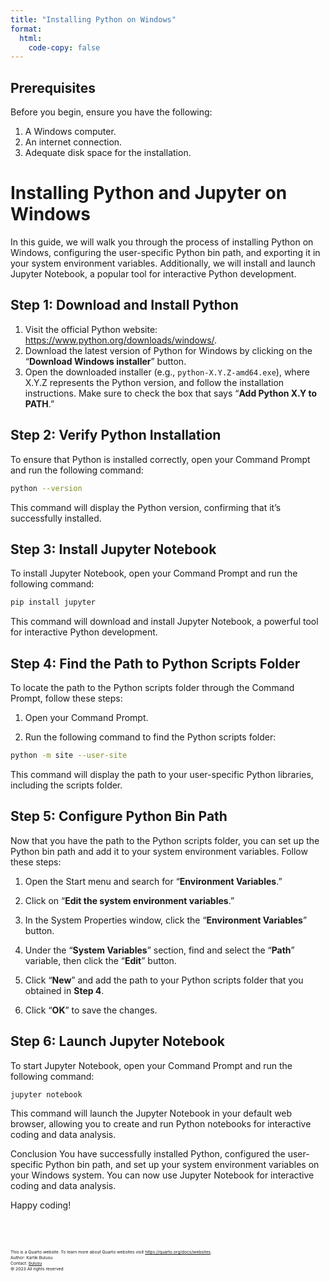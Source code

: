 ```yaml
---
title: "Installing Python on Windows"
format:
  html:
    code-copy: false
---
```

<html>
<head>
    <style>
        body {
            -webkit-user-select: none; /* Safari */
            -moz-user-select: none; /* Firefox */
            -ms-user-select: none; /* IE10+/Edge */
            user-select: none; /* Standard */
        }
    </style>
</head>
<body>

## Prerequisites

Before you begin, ensure you have the following:

1. A Windows computer.
2. An internet connection.
3. Adequate disk space for the installation.

# Installing Python and Jupyter on Windows

In this guide, we will walk you through the process of installing Python on Windows, configuring the user-specific Python bin path, and exporting it in your system environment variables. Additionally, we will install and launch Jupyter Notebook, a popular tool for interactive Python development.

## Step 1: Download and Install Python

1. Visit the official Python website: [https://www.python.org/downloads/windows/](https://www.python.org/downloads/windows/).
2. Download the latest version of Python for Windows by clicking on the "**Download Windows installer**" button.
3. Open the downloaded installer (e.g., `python-X.Y.Z-amd64.exe`), where X.Y.Z represents the Python version, and follow the installation instructions. Make sure to check the box that says "**Add Python X.Y to PATH**."

## Step 2: Verify Python Installation

To ensure that Python is installed correctly, open your Command Prompt and run the following command:

```bash
python --version
```
This command will display the Python version, confirming that it's successfully installed.

## Step 3: Install Jupyter Notebook
To install Jupyter Notebook, open your Command Prompt and run the following command:

```bash
pip install jupyter
```
This command will download and install Jupyter Notebook, a powerful tool for interactive Python development.

## Step 4: Find the Path to Python Scripts Folder
To locate the path to the Python scripts folder through the Command Prompt, follow these steps:

1. Open your Command Prompt.

2. Run the following command to find the Python scripts folder:
```bash
python -m site --user-site
```

This command will display the path to your user-specific Python libraries, including the scripts folder.

## Step 5: Configure Python Bin Path
Now that you have the path to the Python scripts folder, you can set up the Python bin path and add it to your system environment variables. Follow these steps:

1. Open the Start menu and search for "**Environment Variables**."

2. Click on "**Edit the system environment variables**."

3. In the System Properties window, click the "**Environment Variables**" button.

4. Under the "**System Variables**" section, find and select the "**Path**" variable, then click the "**Edit**" button.

5. Click "**New**" and add the path to your Python scripts folder that you obtained in **Step 4**.

6. Click "**OK**" to save the changes.

## Step 6: Launch Jupyter Notebook
To start Jupyter Notebook, open your Command Prompt and run the following command:

```bash
jupyter notebook
```

This command will launch the Jupyter Notebook in your default web browser, allowing you to create and run Python notebooks for interactive coding and data analysis.

Conclusion
You have successfully installed Python, configured the user-specific Python bin path, and set up your system environment variables on your Windows system. You can now use Jupyter Notebook for interactive coding and data analysis.

Happy coding!


<br><br>
<footer>
  <p><small><small><small><small>This is a Quarto website. To learn more about Quarto websites visit <https://quarto.org/docs/websites>.<br>
  Author: Kartik Bulusu<br>
  Contact: <a href="mailto:bulusu@gwu.edu">bulusu</a><br>
  &copy; 2023 All rights reserved</small></small></small></small></p>
</footer>